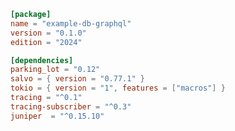 ```toml  title="db-graphql/Cargo.toml"
[package]
name = "example-db-graphql"
version = "0.1.0"
edition = "2024"

[dependencies]
parking_lot = "0.12"
salvo = { version = "0.77.1" }
tokio = { version = "1", features = ["macros"] }
tracing = "^0.1"
tracing-subscriber = "^0.3"
juniper  = "^0.15.10"
```